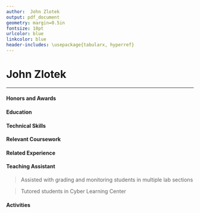 ```yaml
---
author:  John Zlotek
output: pdf_document
geometry: margin=0.5in
fontsize: 10pt
urlcolor: blue
linkcolor: blue
header-includes: \usepackage{tabularx, hyperref}
---
```


# John Zlotek

\begin{center}
	\begin{tabular}{c c c}
		\href{mailto:jmz46@drexel.edu}{jmz46@drexel.edu} & 215-527-0305 & \href{https://www.github.com/jzlotek}{github.com/jzlotek}
	\end{tabular}
\end{center}

___

####  Honors and Awards

\begin{tabularx}{\textwidth}{l | l X}
	2016-present &  \textit{Dean's List} & \hfill Drexel University, Philadelphia PA\\
	2016 & \textit{Summa Cum Laude} & \hfill Central Bucks High School East, Doylestown PA\\
	2014 & \textit{Eagle Scout} & \hfill Boy Scouts of America, Troop 6, Doylestown PA\\
\end{tabularx}

#### Education

\begin{tabularx}{\textwidth}{l X}
	Drexel University & \hfill Philadelphia, PA\\
	Bachelor and Master of Science in Computer Science & \hfill Anticipated Graduation: June 2021\\
	Concentration in Computer Security, Minor in Mathemetics & \hfill GPA: 3.76
\end{tabularx}

#### Technical Skills

\begin{tabular}{l | l}
	Programming Languages & C++, Java, Python, Bash, HTML, JavaScript\\
	Operating Systems & Windows, Linux (Arch and Ubuntu)\\
	Tools & Maven, Git, SVN, MongoDB\\
	Frameworks & OpenCV, Keras, Mule ESB, Spring, Jersey\\
	Software & Visual Studio, Sourcetree, Microsoft Office, JetBrains Suite
\end{tabular}

#### Relevant Coursework

\begin{tabularx}{\textwidth}{ccc}
	Computer Programming I, II & Mathmatical Foundations of Computer Science & Multivariate Calculus\\
	Advanced Programming Techniques & Computing and Informatics Design I, II, III & Linear Algebra\\
	& Scientific Data Analysis &
\end{tabularx}

#### Related Experience

\begin{tabularx}{\textwidth}{l X}
	\textbf{Penn Mutual Life Insurance} & \hfill Horsham, PA\\
	Software Engineer & \hfill September to March 2018
\end{tabularx}

\begin{list}{\quad}{}
	\item Developed REST API to integrate databases with other in-house services
	\item Worked with machine learning libraries to parse information from hand written documents
\end{list}

\begin{tabularx}{\textwidth}{l X}
	\textbf{Buckingham Pediatrics} & \hfill Buckingham, PA\\
	Technology Consultant & \hfill February 2016 to present
\end{tabularx}

\begin{list}{\quad}{}
	\item Update and manage various forms of technology in the office by installing new drivers and software
	\item Update and maintain company website with accurate information and documents
\end{list}

#### Teaching Assistant

\begin{tabularx}{\textwidth}{r | l X}
March to June 2018 & CS 172: \textit{Computer Programming II} & \hfill Drexel University, Philadelphia PA\\
  &\textit{Worked under Dr. Matthew Burlick}
\end{tabularx}

> Assisted with grading and monitoring students in multiple lab sections

> Tutored students in Cyber Learning Center

#### Activities

\begin{tabularx}{\textwidth}{l | X}
	2018 & Participant, Philly Codefest \hfill Drexel University, Philadelphia, PA\\
	2017 & Volunteer, GEAR UP \hfill West Philadelphia High School, Philadelphia, PA\\
	2016 to 2017 & Pep Band \hfill Drexel University, Philadelphia, PA
\end{tabularx}

